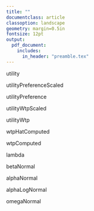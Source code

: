 ```yaml
---
title: ""
documentclass: article
classoption: landscape
geometry: margin=0.5in
fontsize: 12pt
output:
  pdf_document:
    includes:
      in_header: "preamble.tex"
---
```


\center 

utility

\begin{equation*}
\eqnbig{
    u^*_{j} =
        \betaVec^{*'} \xVec_{j} +
        \alpha^{*} p_{j} +
        \varepsilon^{*}_{j},
        \quad\quad
        \varepsilon^{*}_{j} \sim \textrm{Gumbel}\left(0, \sigma^2\frac{\pi^2}{6}\right)
}
\end{equation*}

utilityPreferenceScaled

\begin{equation*}
\eqnbig{
    \left(\frac{u^*_{j}}{\sigma}\right) =
        \left( \frac{\betaVec^{*}}{\sigma} \right)' \xVec_{j} +
        \left( \frac{\alpha^{*}}{\sigma} \right) p_{j} +
        \left( \frac{\varepsilon^{*}_{j}}{\sigma} \right),
        \quad\quad
        \left( \frac{\varepsilon^{*}_{j}}{\sigma} \right) \sim \textrm{Gumbel}\left(0, \frac{\pi^2}{6}\right)
}
\end{equation*}

utilityPreference

\begin{equation*}
\eqnbig{
    u_{j} =
        \betaVec' \xVec_{j} +
        \alpha p_{j} +
        \varepsilon_{j},
        \hspace{0.5in}
        \varepsilon_{j} \sim \textrm{Gumbel}\left(0,\frac{\pi^2}{6}\right)
}
\end{equation*}

utilityWtpScaled

\begin{equation*}
\eqnbig{
    \left(\frac{u^*_{j}}{- \alpha^*}\right) =
        \left(\frac{\betaVec^{*}}{- \alpha^{*}}\right)' \xVec_{j} +
        \left(\frac{\alpha^{*}}{- \alpha^{*}}\right) p_{j} +
        \left(\frac{\varepsilon^{*}_{j}}{- \alpha^{*}}\right),
        \quad\quad
        \left(\frac{\varepsilon^{*}_{j}}{- \alpha^{*}}\right) \sim \textrm{Gumbel} \left(0, \frac{\sigma^2}{(- \alpha^{*})^2}\frac{\pi^2}{6} \right)
}
\end{equation*}

utilityWtp

\begin{equation*}
\eqnbig{
    u_{j} =
        \lambda \left(
            \omegaVec' \xVec_{j} - p_{j}
            \right) +
        \varepsilon_{j},
        \hspace{0.5in}
        \varepsilon_{j} \sim \textrm{Gumbel}\left(0, \frac{\pi^2}{6}\right)
}
\end{equation*}

wtpHatComputed

\begin{equation*}
\eqnBIG{
    \hat{\omegaVec} =
        \frac{
            \hat{\betaVec}_j
        }{
            - \hat{\alpha}_j
        }
}
\end{equation*}

wtpComputed

\begin{equation*}
\eqnBIG{
    \omegaVec =
        \frac{
            \betaVec_j
        }{
            - \alpha_j
        }
}
\end{equation*}

lambda

\begin{equation*}
\eqnBIG{
    \lambda = - \alpha
}
\end{equation*}

betaNormal

\begin{equation*}
\eqnBIG{
    \hat{\betaVec} \sim \mathcal{N} \left(\hat{\muVec}, \hat{\SigmaVec} \right)
}
\end{equation*}

alphaNormal

\begin{equation*}
\eqnBIG{
    \hat{\alpha} \sim \mathcal{N} \left(\hat{\mu}, \hat{\sigma^2} \right)
}
\end{equation*}

alphaLogNormal

\begin{equation*}
\eqnBIG{
    \ln (\hat{\alpha}) \sim \mathcal{N} \left(\hat{\mu}, \hat{\sigma^2} \right)
}
\end{equation*}

omegaNormal

\begin{equation*}
\eqnBIG{
    \hat{\omegaVec} \sim \mathcal{N} \left(\hat{\muVec}, \hat{\SigmaVec} \right)
}
\end{equation*}
